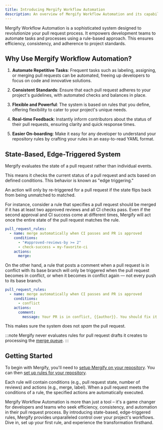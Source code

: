 ```yaml
---
title: Introducing Mergify Workflow Automation
description: An overview of Mergify Workflow Automation and its capabilities to supercharge your pull request process.
---
```


Mergify Workflow Automation is a sophisticated system designed to revolutionize
your pull request process. It empowers development teams to automate tasks and
processes using a rule-based approach. This ensures efficiency, consistency,
and adherence to project standards.

## Why Use Mergify Workflow Automation?

1. **Automate Repetitive Tasks**: Frequent tasks such as labeling, assigning,
   or merging pull requests can be automated, freeing up developers to focus on
   code and innovative solutions.

2. **Consistent Standards**: Ensure that each pull request adheres to your
   project's guidelines, with automated checks and balances in place.

3. **Flexible and Powerful**: The system is based on rules that you define,
   offering flexibility to cater to your project's unique needs.

4. **Real-time Feedback**: Instantly inform contributors about the status of
   their pull requests, ensuring clarity and quick response times.

5. **Easier On-boarding**: Make it easy for any developer to understand your
   repository rules by crafting your rules in an easy-to-read YAML format.

## State-Based, Edge-Triggered System

Mergify evaluates the state of a pull request rather than individual events.

This means it checks the current status of a pull request and acts based on
defined conditions. This behavior is known as "edge triggering."

An action will only by re-triggered for a pull request if the state flips back
from being unmatched to matched.

For instance, consider a rule that specifies a pull request should be merged if
it has at least two approved reviews and all CI checks pass. Even if the second
approval and CI success come at different times, Mergify will act once the
entire state of the pull request matches the rule.

```yaml
pull_request_rules:
  - name: merge automatically when CI passes and PR is approved
    conditions:
      - "#approved-reviews-by >= 2"
      - check-success = my-favorite-ci
    actions:
      merge:
```

On the other hand, a rule that posts a comment when a pull request is in
conflict with its base branch will only be triggered when the pull request
becomes in conflict, or when it becomes in conflict again — not every push to
its base branch.

```yaml
pull_request_rules:
  - name: merge automatically when CI passes and PR is approved
    conditions:
      - conflict
    actions:
      comment:
        message: Your PR is in conflict, {{author}}. You should fix it.
```

This makes sure the system does not *spam* the pull request.

:::note
Mergify never evaluates rules for pull request drafts it creates to
  processing the [merge queue](/merge-queue).
:::

## Getting Started

To begin with Mergify, you'll need to [setup Mergify on your
repository](/getting-started). You can then [set up rules for your
repository](writing-your-first-rule).

Each rule will contain conditions (e.g., pull request state, number of reviews)
and actions (e.g., merge, label). When a pull request meets the conditions of a
rule, the specified actions are automatically executed.

Mergify Workflow Automation is more than just a tool – it's a game changer for
developers and teams who seek efficiency, consistency, and automation in their
pull request process. By introducing state-based, edge-triggered rules, Mergify
provides unparalleled control over your project's workflows. Dive in, set up
your first rule, and experience the transformation firsthand.
